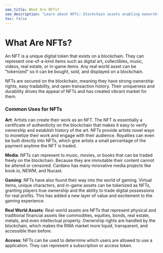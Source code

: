 ```yaml
---
seo_title: What Are NFTs?
seo_description: "Learn about NFTs: blockchain assets enabling ownership of digital or physical items such as art, collectibles, music, videos, real estate, or game items."
toc: false
---
```


# What Are NFTs?

An NFT is a unique digital token that exists on a blockchain. They can represent one-of-a-kind items such as digital art, collectibles, music, videos, real estate, or in-game items. Any real world asset can be "tokenized" so it can be bought, sold, and displayed on a blockchain.

NFTs are secured on the blockchain, meaning they have strong ownership rights, easy tradability, and open transaction history. Their uniqueness and durability drives the appeal of NFTs and has created vibrant market for them.

### Common Uses for NFTs

**Art**: Artists can create their work as an NFT. The NFT is essentially a certificate of authenticity on the blockchain that makes it easy to verify ownership and establish history of the art. NFTs provide artists novel ways to monetize their work and engage with their audience. Royalties can even be built directly into NFTs, which give artists a small percentage of the payment anytime the NFT is traded.

**Media**: NFTs can represent to music, movies, or books that can be traded freely on the blockchain. Because they are immutable their content cannot be altered or censored. Cardano has many innovative media projects like book.io, NEWM, and Nucast.

**Gaming**: NFTs have also found their way into the world of gaming. Virtual items, unique characters, and in-game assets can be tokenized as NFTs, granting players true ownership and the ability to trade digital possessions for real profits. This has added a new layer of value and excitement to the gaming experience.

**Real World Assets**: Real-world assets are NFTs that represent physical and traditional financial assets like commodities, equities, bonds, real estate, metals, and even intellectual property. Ownership rights are handled by the blockchain, which makes the RWA market more liquid, transparent, and accessible than before.

**Access**: NFTs can be used to determine which users are allowed to use a application. They can represent a subscription or access token.
